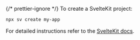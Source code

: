 {/* prettier-ignore */}
To create a SvelteKit project:

```sh
npx sv create my-app
```

For detailed instructions refer to the
[SvelteKit docs](https://svelte.dev/docs/kit/creating-a-project).
